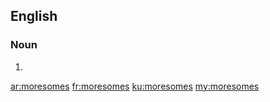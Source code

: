 ==English==

===Noun===
{{head|en}}

# {{plural of|moresome}}

[[ar:moresomes]]
[[fr:moresomes]]
[[ku:moresomes]]
[[my:moresomes]]